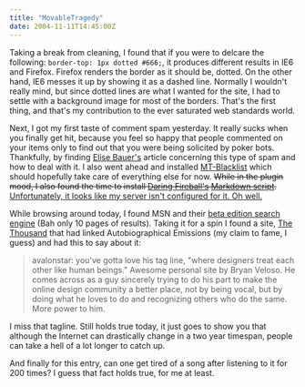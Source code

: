 ```yaml
---
title: "MovableTragedy"
date: 2004-11-11T14:45:00Z
---
```


Taking a break from cleaning, I found that if you were to delcare the following: `border-top: 1px dotted #666;`, it produces different results in IE6 and Firefox. Firefox renders the border as it should be, dotted. On the other hand, IE6 messes it up by showing it as a dashed line. Normally I wouldn't really mind, but since dotted lines are what I wanted for the site, I had to settle with a background image for most of the borders. That's the first thing, and that's my contribution to the ever saturated web standards world.

Next, I got my first taste of comment spam yesterday. It really sucks when you finally get hit, because you feel so happy that people commented on your items only to find out that you were being solicited by poker bots. Thankfully, by finding [Elise Bauer's][1] article concerning this type of spam and how to deal with it. I also went ahead and installed [MT-Blacklist][2] which should hopefully take care of everything else for now. <del>While in the plugin mood, I also found the time to install [Daring Fireball's][3] [Markdown script][4].</del> <ins>Unfortunately, it looks like my server isn't configured for it. Oh well.</ins>

While browsing around today, I found MSN and their [beta edition search engine][5] (Bah only 10 pages of results). Taking it for a spin I found a site, [The Thousand][6] that had linked Autobiographical Emissions (my claim to fame, I guess) and had this to say about it:

> avalonstar: you've gotta love his tag line, "where designers treat each other like human beings." Awesome personal site by Bryan Veloso. He comes across as a guy sincerely trying to do his part to make the online design community a better place, not by being vocal, but by doing what he loves to do and recognizing others who do the same. More power to him.

I miss that tagline. Still holds true today, it just goes to show you that although the Internet can drastically change in a two year timespan, people can take a hell of a lot longer to catch up.

And finally for this entry, can one get tired of a song after listening to it for 200 times? I guess that fact holds true, for me at least.

[1]: http://www.elise.com/cgi-bin/mt-bt.cgi/165
[2]: http://www.jayallen.org/comment_spam/
[3]: http://www.daringfireball.net/
[4]: http://daringfireball.net/projects/markdown/
[5]: http://beta.search.msn.com/
[6]: http://www.thethousand.net/
